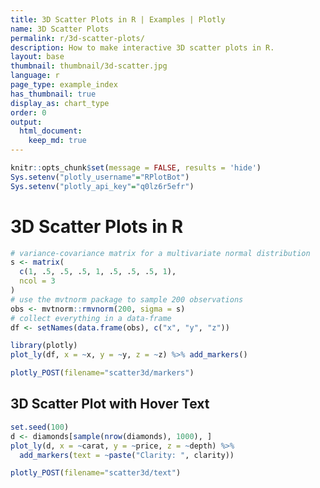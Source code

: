 ```yaml
---
title: 3D Scatter Plots in R | Examples | Plotly
name: 3D Scatter Plots
permalink: r/3d-scatter-plots/
description: How to make interactive 3D scatter plots in R.
layout: base
thumbnail: thumbnail/3d-scatter.jpg
language: r
page_type: example_index
has_thumbnail: true
display_as: chart_type
order: 0
output: 
  html_document:
    keep_md: true
---
```


```r
knitr::opts_chunk$set(message = FALSE, results = 'hide')
Sys.setenv("plotly_username"="RPlotBot")
Sys.setenv("plotly_api_key"="q0lz6r5efr")
```
# 3D Scatter Plots in R

```r
# variance-covariance matrix for a multivariate normal distribution
s <- matrix(
  c(1, .5, .5, .5, 1, .5, .5, .5, 1), 
  ncol = 3
)
# use the mvtnorm package to sample 200 observations
obs <- mvtnorm::rmvnorm(200, sigma = s)
# collect everything in a data-frame
df <- setNames(data.frame(obs), c("x", "y", "z"))

library(plotly)
plot_ly(df, x = ~x, y = ~y, z = ~z) %>% add_markers()
```

```r
plotly_POST(filename="scatter3d/markers")
```


## 3D Scatter Plot with Hover Text

```r
set.seed(100)
d <- diamonds[sample(nrow(diamonds), 1000), ]
plot_ly(d, x = ~carat, y = ~price, z = ~depth) %>%
  add_markers(text = ~paste("Clarity: ", clarity))
```


```r
plotly_POST(filename="scatter3d/text")
```
